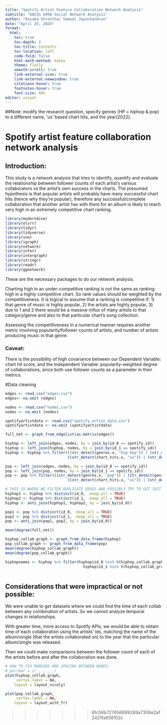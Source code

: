 ```yaml
---
title: "Spotify Artist Feature Collaboration Network Analysis"
subtitle: "DACSS 695N Social Network Analysis"
author: "Rasuka Shrestha/ Samuel Jayachandran"
date: "April 25, 2024"
format: 
  html:
    toc: true
    toc-depth: 2
    toc-title: Contents
    toc-location: left
    code-fold: false
    html-math-method: katex
    theme: flatly
    smooth-scroll: true
    link-external-icon: true
    link-external-newwindow: true
    citations-hover: true
    footnotes-hover: true
    font-size: 80%
editor: visual
---
```


##Note: modify the research question, specify genres (HP = hiphop & pop) to a different name, 'us' based chart hits, and the year(2022).

# Spotify artist feature collaboration network analysis

## Introduction:

This study is a network analysis that tries to identify, quantify and evaluate the relationship between follower counts of each artist's various collaborators vs the artist's own success in the charts. The presumed hypothesis is that popular artists will probably have many successful chart hits (hence why they're popular), therefore any successful/complete collaboration that another artist has with them for an album is likely to reach very high in an extremely competitive chart ranking.

```r
library(moderndive)
library(olsrr)
library(tidyr)
library(tidyverse)
library(sna)
library(igraph)
library(network)
library(infer)
library(intergraph)
library(stringr)
library(readr)
library(ggnetwork)
```

These are the necessary packages to do our network analysis.

Charting high in an under-competitive ranking is not the same as ranking high in a highly competitive chart. So rank values should be weighted by the competitiveness. It is logical to assume that a ranking is competitive if: 1) that genre of music is highly popular, 2) the artists are highly popular, 3) due to 1 and 2 there would be a massive influx of many artists to that category/genre and also to that particular chart's song collection.

Assessing the competitiveness in a numerical manner requires another metric involving popularity/follower counts of artists, and number of artists producing music in that genre.

### Caveat:

There is the possibility of high covariance between our Dependent Variable: chart hit score, and the Independent Variable: popularity-weighted degree of collaborations, since both use follower counts as a parameter in their metrics.

#Data cleaning

```r
edges <- read_csv("edges.csv")
edges<- na.omit (edges)

nodes <- read.csv("nodes.csv")
nodes <- na.omit (nodes)

spotifyartistdata <- read.csv("spotify_artist_data.csv")
spotifyartistdata <- na.omit (spotifyartistdata)

full_net <- graph_from_edgelist(as.matrix(edges))

hiphop <- left_join(edges, nodes, by = join_by(id_0 == spotify_id))
hiphop <- left_join(hiphop, nodes, by = join_by(id_1 == spotify_id))
hiphop <- hiphop %>% filter(((str_detect(genres.x, "hip hop")) | (str_detect(genres.y, "hip hop"))) &
                            ((str_detect(chart_hits.x, "us")) | (str_detect(chart_hits.y, "us"))))

pop <- left_join(edges, nodes, by = join_by(id_0 == spotify_id))
pop <- left_join(pop, nodes, by = join_by(id_1 == spotify_id))
pop <- pop %>% filter(((str_detect(genres.x, "pop")) | (str_detect(genres.y, "pop"))) &
                            ((str_detect(chart_hits.x, "us")) | (str_detect(chart_hits.y, "us"))))

# THIS IS WHERE WE FILTER DUPLICATE EDGES AND POSSIBLY TRY TO GET JUST ONE ROW FOR EACH ARTIST NAME
hiphop1 <- hiphop %>% distinct(id_0, .keep_all = TRUE)
hiphop2 <- hiphop %>% distinct(id_1, .keep_all = TRUE)
hiphop <- anti_join(hiphop1, hiphop2, by = join_by(id_0))

pop1 <- pop %>% distinct(id_0, .keep_all = TRUE)
pop2 <- pop %>% distinct(id_1, .keep_all = TRUE)
pop <- anti_join(pop1, pop2, by = join_by(id_0))

```


```r

mean(degree(full_net))

hiphop_collab_graph <- graph_from_data_frame(hiphop)
pop_collab_graph <- graph_from_data_frame(pop)
mean(degree(hiphop_collab_graph))
mean(degree(pop_collab_graph))

hiphopnames <- hiphop %>% filter(hiphop$id_0 %in% V(hiphop_collab_graph)$name &
                                   hiphop$id_1 %in% V(hiphop_collab_graph)$name)

```

```r

```


## Considerations that were impractical or not possible:

We were unable to get datasets where we could find the time of each collab between any combination of artists. So we cannot analyze temporal changes in relationships.

With greater time, more access to Spotify APIs, we would be able to obtain time of each collaboration using the artists' ids, matching the name of the album/single (that the artists collaborated on) to the year that the particular album/single was released.

Then we could make comparisons between the follower count of each of the artists before and after the collaboration was done.

```r

# HOW TO FIX MARGINS AND SPACING BETWEEN NODES:
# par(mar = c( , , , ,)
plot(hiphop_collab_graph,
     vertex.label = NA,
    layout = layout_nicely)

plot(pop_collab_graph,
     vertex.label = NA,
    layout = layout_with_fr)
```

> > > > > > > 6fc56b727656699289a7306e2af2421fa658102c
